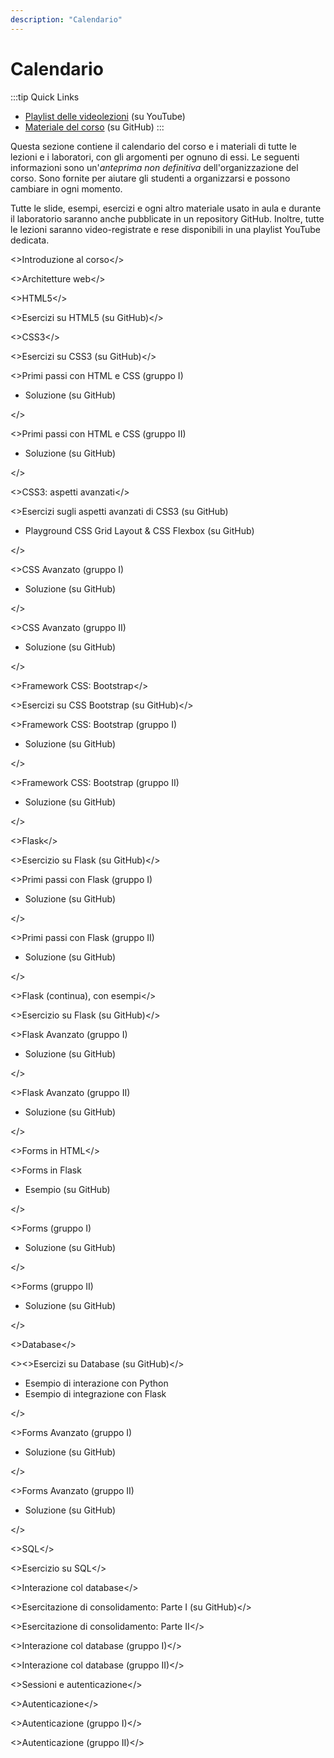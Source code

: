 ```yaml
---
description: "Calendario"
---
```




# Calendario

:::tip Quick Links
* [Playlist delle videolezioni](https://youtube.com/playlist?list=PLMlQI4dIf78UJ-w_KSUGBmL7Iz2G-ueyc&si=iUtzBZLr4Y9fLSgi) (su YouTube)
* [Materiale del corso](https://github.com/polito-iaw-2024/materiale) (su GitHub)
:::

Questa sezione contiene il calendario del corso e i materiali di tutte le lezioni e i laboratori, con gli argomenti per ognuno di essi. Le seguenti informazioni sono un'*anteprima non definitiva* dell'organizzazione del corso. Sono fornite per aiutare gli studenti a organizzarsi e possono cambiare in ogni momento.

Tutte le slide, esempi, esercizi e ogni altro materiale usato in aula e durante il laboratorio saranno anche pubblicate in un repository GitHub. Inoltre, tutte le lezioni saranno video-registrate e rese disponibili in una playlist YouTube dedicata.

<LectureTable defaultTeacher="Juan Pablo Sáenz Moreno" defaultType="Lezione" showMaterial={false} language='IT'>

<LectureDivider topic='Settimana 1'/>

<LectureRow
    date="24/02/2025" time="14:30-16:00"
    video="https://youtu.be/6qSH2Up2JOA"
    >
    <><Link to="https://polito-iaw-2024.github.io/materiale/slides/00-introduzione.pdf" title="Slide introduttive in PDF">Introduzione al corso</Link></>
</LectureRow>

<LectureRow
    date="24/02/2025" time="16:00-17:30"
    video="https://youtu.be/YqXJCpBZEUM"
    >
     <><Link to="https://polito-iaw-2024.github.io/materiale/slides/01-web-architectures.pdf" title="Presentazione sulle architetture web">Architetture web</Link></>
</LectureRow>

<LectureRow
    date="27/02/2025" time="16:00-17:30"
    video="https://youtu.be/PavLqCOTqtQ"
    >
    <><Link to="https://polito-iaw-2024.github.io/materiale/slides/02-html.pdf" title="Presentazione su HTML5">HTML5</Link></>
</LectureRow>

<LectureRow
    date="27/02/2025" time="17:30-19:00" type="Esercizio"
    video="https://youtu.be/UPJwBGjSxWM"
    >
    <><Link to="https://github.com/polito-iaw-2024/materiale/tree/main/esercizi/02-html">Esercizi su HTML5</Link> (su GitHub)</>
</LectureRow>

<LectureDivider topic='Settimana 2'/>

<LectureRow
    date="03/03/2025" time="14:30-16:00" teacher="Juan Pablo Sáenz Moreno"
    video="https://youtu.be/TXZACTIXgsw"
    >
    <><Link to="https://polito-iaw-2024.github.io/materiale/slides/03-css.pdf" title="Presentazione su CSS3">CSS3</Link></>
</LectureRow>

<LectureRow
    date="03/03/2025" time="16:00-17:30" type="Esercizio" teacher="Juan Pablo Sáenz Moreno"
    video="https://youtu.be/YujOy74mIMk"
    >
    <><Link to="https://github.com/polito-iaw-2024/materiale/tree/main/esercizi/03-css">Esercizi su CSS3</Link> (su GitHub)</>
</LectureRow>

<LectureRow
    date="06/03/2025" time="16:00-17:30" type="Lab" teacher="Juan Pablo Sáenz Moreno"
    >
    <><Link to="https://polito-iaw-2024.github.io/materiale/laboratori/lab-01/lab-01-primi-passi-html-css.pdf" title="Lab 1: Primi passi con HTML e CSS">Primi passi con HTML e CSS</Link> (gruppo I)
    <ul><li><Link to="https://github.com/polito-iaw-2024/materiale/tree/main/laboratori/lab-01/soluzione">Soluzione</Link> (su GitHub)</li></ul></>
</LectureRow>

<LectureRow
    date="06/03/2025" time="17:30-19:00" type="Lab" teacher="Tommaso Calò"
    >
    <><Link to="https://polito-iaw-2024.github.io/materiale/laboratori/lab-01/lab-01-primi-passi-html-css.pdf" title="Lab 1: Primi passi con HTML e CSS">Primi passi con HTML e CSS</Link> (gruppo II)
    <ul><li><Link to="https://github.com/polito-iaw-2024/materiale/tree/main/laboratori/lab-01/soluzione">Soluzione</Link> (su GitHub)</li></ul></>
</LectureRow>

<LectureDivider topic='Settimana 3'/>

<LectureRow
    date="10/03/2025" time="14:30-16:00" teacher="Juan Pablo Sáenz Moreno"
    video="https://youtu.be/rPdtpwMA8WU"
    >
    <><Link to="https://polito-iaw-2024.github.io/materiale/slides/04-more-css.pdf" title="Presentazione su CSS3: aspetti avanzati">CSS3: aspetti avanzati</Link></>
</LectureRow>

<LectureRow
    date="10/03/2025" time="16:00-17:30" type="Esercizio" teacher="Juan Pablo Sáenz Moreno"
    video="https://youtu.be/X786cRwVzLk"
    >
    <><Link to="https://github.com/polito-iaw-2024/materiale/tree/main/esercizi/04-more-css">Esercizi sugli aspetti avanzati di CSS3</Link> (su GitHub)<ul><li><Link to="https://github.com/polito-iaw-2024/materiale/tree/main/esercizi/04-more-css/playground">Playground CSS Grid Layout & CSS Flexbox</Link> (su GitHub)</li></ul></>
</LectureRow>

<LectureRow
    date="13/03/2025" time="16:00-17:30" type="Lab" teacher="Juan Pablo Sáenz Moreno"
    >
    <><Link to="https://polito-iaw-2024.github.io/materiale/laboratori/lab-02/lab-02-css-avanzato.pdf" title="Lab 2: CSS Avanzato">CSS Avanzato</Link> (gruppo I)
    <ul><li><Link to="https://github.com/polito-iaw-2024/materiale/tree/main/laboratori/lab-02/soluzione">Soluzione</Link> (su GitHub)</li></ul></>
</LectureRow>

<LectureRow
    date="13/03/2025" time="17:30-19:00" type="Lab" teacher="Tommaso Calò"
    >
    <><Link to="https://polito-iaw-2024.github.io/materiale/laboratori/lab-02/lab-02-css-avanzato.pdf" title="Lab 2: CSS Avanzato">CSS Avanzato</Link> (gruppo II)
    <ul><li><Link to="https://github.com/polito-iaw-2024/materiale/tree/main/laboratori/lab-02/soluzione">Soluzione</Link> (su GitHub)</li></ul></>
</LectureRow>

<LectureDivider topic='Settimana 4'/>

<LectureRow
    date="17/03/2025" time="14:30-16:00" teacher="Juan Pablo Sáenz Moreno"
    video="https://youtu.be/cyyThExduTk"
    >
    <><Link to="https://polito-iaw-2024.github.io/materiale/slides/05-bootstrap.pdf" title="Presentazione su CSS Bootstrap">Framework CSS: Bootstrap</Link></>
</LectureRow>

<LectureRow
    date="17/03/2025" time="16:00-17:30" type="Esercizio" teacher="Juan Pablo Sáenz Moreno"
    video="https://youtu.be/jQ5m3E1J4Jo"
    >
    <><Link to="https://github.com/polito-iaw-2024/materiale/tree/main/esercizi/05-bootstrap">Esercizi su CSS Bootstrap</Link> (su GitHub)</>
</LectureRow>

<LectureRow
    date="20/03/2025" time="16:00-17:30" type="Lab" teacher="Juan Pablo Sáenz Moreno"
    >
    <><Link to="https://polito-iaw-2024.github.io/materiale/laboratori/lab-03/lab-03-bootstrap.pdf" title="Lab 3: CSS Bootstrap">Framework CSS: Bootstrap</Link> (gruppo I)
     <ul><li><Link to="https://github.com/polito-iaw-2024/materiale/tree/main/laboratori/lab-03/soluzione">Soluzione</Link> (su GitHub)</li></ul></>
</LectureRow>

<LectureRow
    date="20/03/2025" time="17:30-19:00" type="Lab" teacher="Tommaso Calò"
    >
    <><Link to="https://polito-iaw-2024.github.io/materiale/laboratori/lab-03/lab-03-bootstrap.pdf" title="Lab 3: CSS Bootstrap">Framework CSS: Bootstrap</Link> (gruppo II)
    <ul><li><Link to="https://github.com/polito-iaw-2024/materiale/tree/main/laboratori/lab-03/soluzione">Soluzione</Link> (su GitHub)</li></ul></>
</LectureRow>

<LectureDivider topic='Settimana 5'/>

<LectureRow
    date="24/03/2025" time="14:30-16:00"
    video="https://youtu.be/qQ9nBloqQJY"
    >
    <><Link to="https://polito-iaw-2024.github.io/materiale/slides/06-flask.pdf" title="Presentazione su Flask">Flask</Link></>
</LectureRow>

<LectureRow
    date="24/03/2025" time="16:00-17:30"
    video="https://youtu.be/YN-bvQiLe34"
    >
    <><Link to="https://github.com/polito-iaw-2024/materiale/tree/main/esercizi/06-flask">Esercizio su Flask</Link> (su GitHub)</>
</LectureRow>

<LectureRow
    date="27/03/2025" time="16:00-17:30" type="Lab"
    >
    <><Link to="https://polito-iaw-2024.github.io/materiale/laboratori/lab-04/lab-04-flask.pdf" title="Lab 4: Primi passi con Flask">Primi passi con Flask</Link> (gruppo I)
    <ul><li><Link to="https://github.com/polito-iaw-2024/materiale/tree/main/laboratori/lab-04/soluzione">Soluzione</Link> (su GitHub)</li></ul></>
</LectureRow>

<LectureRow
    date="27/03/2025" time="17:30-19:00" type="Lab"
    >
    <><Link to="https://polito-iaw-2024.github.io/materiale/laboratori/lab-04/lab-04-flask.pdf" title="Lab 4: Primi passi con Flask">Primi passi con Flask</Link> (gruppo II)
    <ul><li><Link to="https://github.com/polito-iaw-2024/materiale/tree/main/laboratori/lab-04/soluzione">Soluzione</Link> (su GitHub)</li></ul></>
</LectureRow>

<LectureDivider topic='Settimana 6'/>

<LectureRow
    date="31/03/2025" time="14:30-16:00"
    video="https://youtu.be/TBkk05FImP0"
    >
    <><Link to="https://polito-iaw-2024.github.io/materiale/slides/06-flask.pdf" title="Presentazione su Flask">Flask</Link> (continua), con esempi</>
</LectureRow>

<LectureRow
    date="31/03/2025" time="16:00-17:30" type="Esercizio"
    video="https://youtu.be/ROVXlnl_ji0"
    >
    <><Link to="https://github.com/polito-iaw-2024/materiale/tree/main/esercizi/06-flask">Esercizio su Flask</Link> (su GitHub)</>
</LectureRow>

<LectureRow
    date="03/04/2025" time="16:00-17:30" type="Lab"
    >
    <><Link to="https://polito-iaw-2024.github.io/materiale/laboratori/lab-05/lab-05-flask-avanzato.pdf" title="Lab 5: Flask Avanzato">Flask Avanzato</Link> (gruppo I)
    <ul><li><Link to="https://github.com/polito-iaw-2024/materiale/tree/main/laboratori/lab-05/soluzione">Soluzione</Link> (su GitHub)</li></ul></>
</LectureRow>

<LectureRow
    date="03/04/2025" time="17:30-19:00" type="Lab" teacher="Tommaso Calò"
    >
    <><Link to="https://polito-iaw-2024.github.io/materiale/laboratori/lab-05/lab-05-flask-avanzato.pdf" title="Lab 5: Flask Avanzato">Flask Avanzato</Link> (gruppo II)
    <ul><li><Link to="https://github.com/polito-iaw-2024/materiale/tree/main/laboratori/lab-05/soluzione">Soluzione</Link> (su GitHub)</li></ul></>
</LectureRow>

<LectureDivider topic='Settimana 7'/>

<LectureRow
    date="07/04/2025" time="14:30-16:00"
    video="https://youtu.be/LQAy5vzo9LE"
    >
    <><Link to="https://polito-iaw-2024.github.io/materiale/slides/07-forms.pdf" title="Presentazione su Forms">Forms in HTML</Link></>
</LectureRow>

<LectureRow
    date="07/04/2025" time="16:00-17:30" type="Esercizio"
    video="https://youtu.be/Ug41QFcW5W0"
    >
    <><Link to="https://polito-iaw-2024.github.io/materiale/slides/07-forms.pdf" title="Presentazione su Forms">Forms in Flask</Link>
    <ul><li><Link to="https://github.com/polito-iaw-2024/materiale/tree/main/esercizi/07-forms/esempio">Esempio</Link> (su GitHub)</li></ul></>
</LectureRow>

<LectureRow
    date="10/04/2025" time="16:00-17:30" type="Lab" teacher="Tommaso Calò"
    >
    <><Link to="https://polito-iaw-2024.github.io/materiale/laboratori/lab-06/lab-06-forms.pdf" title="Lab 6: Forms">Forms</Link> (gruppo I)
    <ul><li><Link to="https://github.com/polito-iaw-2024/materiale/tree/main/laboratori/lab-06/soluzione">Soluzione</Link> (su GitHub)</li></ul></>
</LectureRow>

<LectureRow
    date="10/04/2025" time="17:30-19:00" type="Lab" teacher="Tommaso Calò"
    >
    <><Link to="https://polito-iaw-2024.github.io/materiale/laboratori/lab-06/lab-06-forms.pdf" title="Lab 6: Forms">Forms</Link> (gruppo II)
    <ul><li><Link to="https://github.com/polito-iaw-2024/materiale/tree/main/laboratori/lab-06/soluzione">Soluzione</Link> (su GitHub)</li></ul></>
</LectureRow>

<LectureDivider topic='Settimana 8'/>

<LectureRow
    date="14/04/2025" time="14:30-16:00"
    video="https://youtu.be/dKPzFykdpek"
    >
    <><Link to="https://polito-iaw-2024.github.io/materiale/slides/08-db.pdf" title="Presentazione su Database">Database</Link></>
</LectureRow>

<LectureRow
    date="14/04/2025" time="16:00-17:30" type="Esercizio"
    video="https://youtu.be/gt--pwAQPck"
    >
    <><>Esercizi su Database (su GitHub)</>
    <ul><li><Link to="https://github.com/polito-iaw-2024/materiale/tree/main/esercizi/08-database/esempio">Esempio di interazione con Python</Link></li>
    <li><Link to="https://github.com/polito-iaw-2024/materiale/tree/main/esercizi/08-database/esempio-flask">Esempio di integrazione con Flask</Link></li></ul></>
</LectureRow>

<LectureRow
    date="17/04/2025" time="16:00-17:30" type="Lab" teacher="Juan Pablo Sáenz Moreno"
    >
    <><Link to="https://polito-iaw-2024.github.io/materiale/laboratori/lab-07/lab-07-forms-avanzato.pdf" title="Lab 7: Forms Avanzato">Forms Avanzato</Link> (gruppo I)
    <ul><li><Link to="https://github.com/polito-iaw-2024/materiale/tree/main/laboratori/lab-07/soluzione">Soluzione</Link> (su GitHub)</li></ul></>
</LectureRow>

<LectureRow
    date="17/04/2025" time="17:30-19:00" type="Lab" teacher="Tommaso Calò"
    >
    <><Link to="https://polito-iaw-2024.github.io/materiale/laboratori/lab-07/lab-07-forms-avanzato.pdf" title="Lab 7: Forms Avanzato">Forms Avanzato</Link> (gruppo II)
    <ul><li><Link to="https://github.com/polito-iaw-2024/materiale/tree/main/laboratori/lab-07/soluzione">Soluzione</Link> (su GitHub)</li></ul></>
</LectureRow>

<LectureDivider topic='Settimana 9'/>

<LectureRow
    date="28/04/2025" time="14:30-16:00"
    video="https://youtu.be/c23mEgwXox4"
    >
    <><Link to="https://polito-iaw-2024.github.io/materiale/slides/09-sql.pdf" title="Presentazione su SQL">SQL</Link></>
</LectureRow>

<LectureRow
    date="28/04/2025" time="16:00-17:30" type="Esercizio"
    video="https://youtu.be/nFv_098emFQ"
    >
    <>Esercizio su SQL</>
</LectureRow>

<LectureRow
    date="01/05/2025" time="" type="Lavoro in autogestione" teacher=""
    >
    <><Link to="https://polito-iaw-2024.github.io/materiale/laboratori/lab-08/lab-08-database.pdf" title="Lab 8: Interazione col database">Interazione col database</Link></>
</LectureRow>

<LectureDivider topic='Settimana 10'/>

<LectureRow
    date="05/05/2025" time="14:30-16:00" type="Esercizio" teacher="Juan Pablo Sáenz Moreno"
    video="https://youtu.be/D0lkCwfg0jg"
    >
    <><Link to="https://github.com/polito-iaw-2024/materiale/tree/main/esercizi/09-sql/esercizio">Esercitazione di consolidamento</Link>: Parte I (su GitHub)</>
</LectureRow>

<LectureRow
    date="05/05/2025" time="16:00-17:30" type="Esercizio" teacher="Juan Pablo Sáenz Moreno"
    video="https://youtu.be/5g6PBwBNLGQ"
    >
    <>Esercitazione di consolidamento: Parte II</>
</LectureRow>

<LectureRow
    date="08/05/2025" time="16:00-17:30" type="Lab" teacher="Juan Pablo Sáenz Moreno"
    >
    <><Link to="https://polito-iaw-2024.github.io/materiale/laboratori/lab-08/lab-08-database.pdf" title="Lab 8: Interazione col database">Interazione col database</Link> (gruppo I)</>
</LectureRow>

<LectureRow
    date="08/05/2025" time="17:30-19:00" type="Lab" teacher="Tommaso Calò"
    >
    <><Link to="https://polito-iaw-2024.github.io/materiale/laboratori/lab-08/lab-08-database.pdf" title="Lab 8: Interazione col database">Interazione col database</Link> (gruppo II)</>
</LectureRow>

<LectureDivider topic='Settimana 11'/>

<LectureRow
    date="12/05/2025" time="14:30-16:00" teacher="Juan Pablo Sáenz Moreno"
    >
    <>Sessioni e autenticazione</>
</LectureRow>

<LectureRow
    date="12/05/2025" time="16:00-17:30" type="Esercizio" teacher="Juan Pablo Sáenz Moreno"
    >
    <>Autenticazione</>
</LectureRow>

<LectureRow
    date="15/05/2025" time="16:00-17:30" type="Lab" teacher="Juan Pablo Sáenz Moreno"
    >
    <>Autenticazione (gruppo I)</>
</LectureRow>

<LectureRow
    date="15/05/2025" time="17:30-19:00" type="Lab" teacher="Tommaso Calò"
    >
    <>Autenticazione (gruppo II)</>
</LectureRow>
<!--
<LectureDivider topic='Settimana 12'/>
<LectureRow
    date="19/05/2025" time="14:30-16:00" teacher="Juan Pablo Sáenz Moreno"
    >
    <>Regole d'esame e panoramica dei temi passati</>
</LectureRow>
<LectureRow
    date="19/05/2025" time="16:00-17:30" teacher="Juan Pablo Sáenz Moreno"
    >
    <>Panoramica dei temi d'esame passati (continua)</>
</LectureRow>
<LectureRow
    date="22/05/2025" time="16:00-17:30" type="Lab" teacher="Juan Pablo Sáenz Moreno"
    >
    <>Deployment (gruppo I)</>
</LectureRow>
<LectureRow
    date="22/05/2025" time="17:30-19:00" type="Lab" teacher="Tommaso Calò"
    >
    <>Deployment (gruppo II)</>
</LectureRow>
<LectureDivider topic='Settimana 13'/>
<LectureRow
    date="26/05/2025" time="14:30-16:00" type="Esercizio" teacher="Juan Pablo Sáenz Moreno"
    >
    <>Simulazione tema d'esame</>
</LectureRow>
<LectureRow
    date="26/05/2025" time="16:00-17:30" type="Esercizio" teacher="Juan Pablo Sáenz Moreno"
    >
    <>Simulazione tema d'esame</>
</LectureRow>
<LectureRow
    date="29/05/2025" time="16:00-17:30" type="Lab" teacher="Juan Pablo Sáenz Moreno"
    >
    <>Simulazione tema d'esame (gruppo unico)</>
</LectureRow>
<LectureRow
    date="29/05/2025" time="17:30-19:00" type="Lab" teacher="Tommaso Calò"
    >
    <>Simulazione tema d'esame (gruppo unico)</>
</LectureRow>
<LectureDivider topic='Settimana 14'/>
<LectureRow
    date="02/06/2025" type="" teacher=""
    >
    <>Festa della Repubblica</>
</LectureRow>
<LectureRow
    date="05/06/2025" time="16:00-19:00" type="Lab" teacher="Juan Pablo Sáenz Moreno"
    >
    <>Simulazione tema d'esame (gruppo unico)</>
</LectureRow>
-->
</LectureTable>